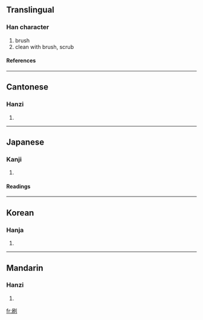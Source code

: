 ==Translingual==
===Han character===
{{Han char|rn=18|rad=刀|as=06|sn=8|four=7220<sub>0</sub>|canj=尸月中弓 (SBLN)}}
# brush
# clean with brush, scrub
====References====
{{Han ref|kx=0139.090|dkj=01964|dj=0316.010|hdz=10337.050|uh=5237|ud=21047|bh=A8EA|bd=43242}}
----
==Cantonese==
===Hanzi===
{{yue-hanzi|jyut=|y=chaat3}}
# {{defn|Cantonese}}
----
==Japanese==
===Kanji===
{{ja-kanji|grade=4|rs=刀06}}
# {{defn|Japanese}}
====Readings====
{{ja-readings|on=[[さつ]] (satsu)|kun=[[する]] (suru), [[はく]] (haku), [[はけ]] (hake)}}
----
==Korean==
===Hanja===
{{ko-hanja|hangeul=쇄|rv=swae|mr=swae}}
# {{defn|Korean}}
----
==Mandarin==
===Hanzi===
{{cmn-hanzi|pin=[[shuā]] (shua1)|wg=shua<sup>1</sup>}}
# {{defn|Mandarin}}

[[fr:刷]]